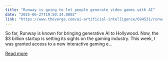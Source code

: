 ```yaml
---
title: "Runway is going to let people generate video games with AI"
date: "2025-06-27T19:50:34.000Z"
link: "https://www.theverge.com/ai-artificial-intelligence/694531/runway-ai-video-games-generate"
---
```


So far, Runway is known for bringing generative AI to Hollywood. Now, the $3 billion startup is setting its sights on the gaming industry.
This week, I was granted access to a new interactive gaming e...

[Read more](https://www.theverge.com/ai-artificial-intelligence/694531/runway-ai-video-games-generate)
